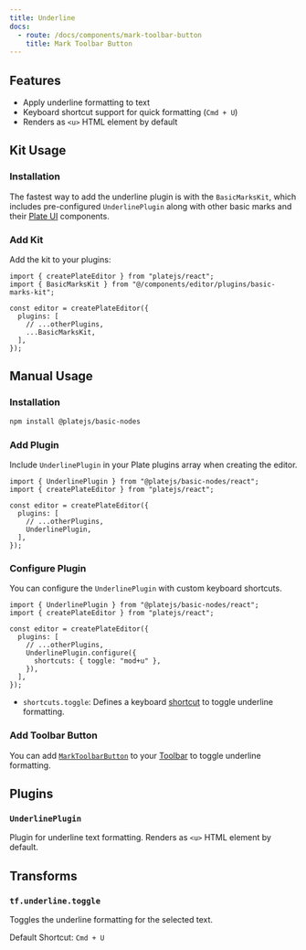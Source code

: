 ```yaml
---
title: Underline
docs:
  - route: /docs/components/mark-toolbar-button
    title: Mark Toolbar Button
---
```


<ComponentPreview name="basic-marks-demo" />

<PackageInfo>

## Features

- Apply underline formatting to text
- Keyboard shortcut support for quick formatting (`Cmd + U`)
- Renders as `<u>` HTML element by default

</PackageInfo>

## Kit Usage

<Steps>

### Installation

The fastest way to add the underline plugin is with the `BasicMarksKit`, which includes pre-configured `UnderlinePlugin` along with other basic marks and their [Plate UI](/docs/installation/plate-ui) components.

<ComponentSource name="basic-marks-kit" />

### Add Kit

Add the kit to your plugins:

```tsx
import { createPlateEditor } from "platejs/react";
import { BasicMarksKit } from "@/components/editor/plugins/basic-marks-kit";

const editor = createPlateEditor({
  plugins: [
    // ...otherPlugins,
    ...BasicMarksKit,
  ],
});
```

</Steps>

## Manual Usage

<Steps>

### Installation

```bash
npm install @platejs/basic-nodes
```

### Add Plugin

Include `UnderlinePlugin` in your Plate plugins array when creating the editor.

```tsx
import { UnderlinePlugin } from "@platejs/basic-nodes/react";
import { createPlateEditor } from "platejs/react";

const editor = createPlateEditor({
  plugins: [
    // ...otherPlugins,
    UnderlinePlugin,
  ],
});
```

### Configure Plugin

You can configure the `UnderlinePlugin` with custom keyboard shortcuts.

```tsx
import { UnderlinePlugin } from "@platejs/basic-nodes/react";
import { createPlateEditor } from "platejs/react";

const editor = createPlateEditor({
  plugins: [
    // ...otherPlugins,
    UnderlinePlugin.configure({
      shortcuts: { toggle: "mod+u" },
    }),
  ],
});
```

- `shortcuts.toggle`: Defines a keyboard [shortcut](/docs/plugin-shortcuts) to toggle underline formatting.

### Add Toolbar Button

You can add [`MarkToolbarButton`](/docs/components/mark-toolbar-button) to your [Toolbar](/docs/toolbar) to toggle underline formatting.

</Steps>

## Plugins

### `UnderlinePlugin`

Plugin for underline text formatting. Renders as `<u>` HTML element by default.

## Transforms

### `tf.underline.toggle`

Toggles the underline formatting for the selected text.

Default Shortcut: `Cmd + U`
